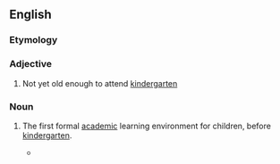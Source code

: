 ==English==

===Etymology===
{{prefix|pre|kindergarten}}

===Adjective===
{{en-adj|-}}

# {{context|of a child}} Not yet old enough to attend [[kindergarten]]

===Noun===
{{en-noun}}

# {{context|US}} The first formal [[academic]] learning environment for children, before [[kindergarten]].
#*{{quote-news|year=2008|date=June 6|author=Jennifer Medina|title=Parents Find Frustration With Process at Schools|work=New York Times|url=http://www.nytimes.com/2008/06/06/education/06schools.html
|passage=This year, Schools Chancellor Joel I. Klein has streamlined and centralized the dizzying array of admission procedures for the city’s '''prekindergartens''' and middle schools. }}